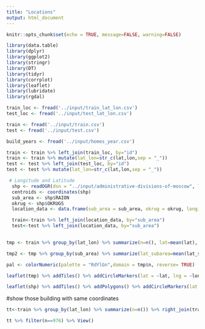 ```yaml
---
title: "Locations"
output: html_document
---
```


```r
knitr::opts_chunk$set(echo = TRUE, message=FALSE, warning=FALSE)
```

```r
library(data.table)
library(dplyr)
library(ggplot2)
library(stringr)
library(DT)
library(tidyr)
library(corrplot)
library(leaflet)
library(lubridate)
library(rgdal)

train_loc <- fread('../input/train_lat_lon.csv')
test_loc <- fread('../input/test_lat_lon.csv')

train <- fread('../input/train.csv')
test <- fread('../input/test.csv')

build_years <- fread('../input/homes_year.csv')
```

```r
train <- train %>% left_join(train_loc, by="id") 
train <- train %>% mutate(lat_lon=str_c(lat,lon,sep = "_"))
test <- test %>% left_join(test_loc, by="id") 
test <- test %>% mutate(lat_lon=str_c(lat,lon,sep = "_"))

```

```r
 # Longitude and Latitude
  shp <- readOGR(dsn = "../input/administrative-divisions-of-moscow", layer = "moscow_adm")
  centroids <- coordinates(shp)
  sub_area <- shp$RAION
  okrug <- shp$OKRUGS
  location_data <- data.frame(sub_area = sub_area, okrug = okrug, longitude=centroids[,1], latitude=centroids[,2])

  train<-train %>% left_join(location_data, by="sub_area")
  test<-test %>% left_join(location_data, by="sub_area")
  
```

```r
tmp <- train %>% group_by(lat_lon) %>% summarize(n=n(), lat=mean(lat), lon=mean(lon), sub_area=first(sub_area), long_subarea = first(longitude), lat_subarea=first(latitude)) %>% arrange(desc(n))

tmp2 <- tmp %>% group_by(sub_area) %>% summarize(lat_subarea=mean(lat_subarea), long_subarea=mean(long_subarea))

pal <- colorNumeric(palette = "RdYlGn",domain = tmp$n, reverse= TRUE)

leaflet(tmp) %>% addTiles() %>% addCircleMarkers(lat = ~lat, lng = ~lon, col = ~pal(n), fill = TRUE, weight = 20, label = ~paste0("Count: ", n)) 

leaflet(shp) %>% addTiles() %>% addPolygons() %>% addCircleMarkers(lat = tmp$lat, lng = tmp$lon, col = ~pal(tmp$n), fill = TRUE, label = ~paste0("Count: ", tmp$n)) %>% addCircleMarkers(lat=tmp2$lat_subarea, lng=tmp2$long_subarea, fill=TRUE, col="red")


```

#show those building with same coordinates
```r
tt<-train %>% group_by(lat_lon) %>% summarize(n=n()) %>% right_join(train,by="lat_lon")

tt %>% filter(n==976) %>% View()

```

